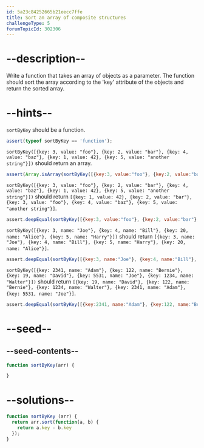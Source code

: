 ```yaml
---
id: 5a23c84252665b21eecc7ffe
title: Sort an array of composite structures
challengeType: 5
forumTopicId: 302306
---
```


# --description--

Write a function that takes an array of objects as a parameter. The function should sort the array according to the 'key' attribute of the objects and return the sorted array.

# --hints--

`sortByKey` should be a function.

```js
assert(typeof sortByKey == 'function');
```

`sortByKey([{key: 3, value: "foo"}, {key: 2, value: "bar"}, {key: 4, value: "baz"}, {key: 1, value: 42}, {key: 5, value: "another string"}])` should return an array.

```js
assert(Array.isArray(sortByKey([{key:3, value:"foo"}, {key:2, value:"bar"}, {key:4, value:"baz"}, {key:1, value:42}, {key:5, value:"another string"}])));
```

`sortByKey([{key: 3, value: "foo"}, {key: 2, value: "bar"}, {key: 4, value: "baz"}, {key: 1, value: 42}, {key: 5, value: "another string"}])` should return `[{key: 1, value: 42}, {key: 2, value: "bar"}, {key: 3, value: "foo"}, {key: 4, value: "baz"}, {key: 5, value: "another string"}]`.

```js
assert.deepEqual(sortByKey([{key:3, value:"foo"}, {key:2, value:"bar"}, {key:4, value:"baz"}, {key:1, value:42}, {key:5, value:"another string"}]), [{key:1, value:42}, {key:2, value:"bar"}, {key:3, value:"foo"}, {key:4, value:"baz"}, {key:5, value:"another string"}]);
```

`sortByKey([{key: 3, name: "Joe"}, {key: 4, name: "Bill"}, {key: 20, name: "Alice"}, {key: 5, name: "Harry"}])` should return `[{key: 3, name: "Joe"}, {key: 4, name: "Bill"}, {key: 5, name: "Harry"}, {key: 20, name: "Alice"}]`.

```js
assert.deepEqual(sortByKey([{key:3, name:"Joe"}, {key:4, name:"Bill"}, {key:20, name:"Alice"}, {key:5, name:"Harry"}]), [{key:3, name:"Joe"}, {key:4, name:"Bill"}, {key:5, name:"Harry"}, {key:20, name:"Alice"}]);
```

`sortByKey([{key: 2341, name: "Adam"}, {key: 122, name: "Bernie"}, {key: 19, name: "David"}, {key: 5531, name: "Joe"}, {key: 1234, name: "Walter"}])` should return `[{key: 19, name: "David"}, {key: 122, name: "Bernie"}, {key: 1234, name: "Walter"}, {key: 2341, name: "Adam"}, {key: 5531, name: "Joe"}]`.

```js
assert.deepEqual(sortByKey([{key:2341, name:"Adam"}, {key:122, name:"Bernie"}, {key:19, name:"David"}, {key:5531, name:"Joe"}, {key:1234, name:"Walter"}]), [{key:19, name:"David"}, {key:122, name:"Bernie"}, {key:1234, name:"Walter"}, {key:2341, name:"Adam"}, {key:5531, name:"Joe"}]);
```

# --seed--

## --seed-contents--

```js
function sortByKey(arr) {

}
```

# --solutions--

```js
function sortByKey (arr) {
  return arr.sort(function(a, b) {
    return a.key - b.key
  });
}
```
